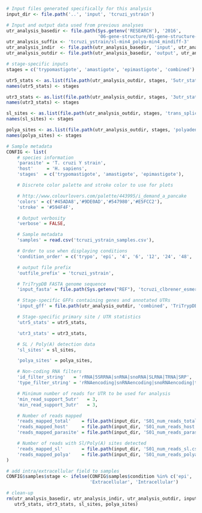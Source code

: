 ```r
# Input files generated specifically for this analysis
input_dir <- file.path('..', 'input', 'tcruzi_ystrain')

# Input and output data used from previous analyses
utr_analysis_basedir <- file.path(Sys.getenv('RESEARCH'), '2016',
                                  '06-gene-structure/01-gene-structure-determination')
utr_analysis_suffix <- 'tcruzi_ystrain/sl-min4_polya-min4_mindiff-3'
utr_analysis_indir  <- file.path(utr_analysis_basedir, 'input', utr_analysis_suffix)
utr_analysis_outdir <- file.path(utr_analysis_basedir, 'output', utr_analysis_suffix)

# stage-specific inputs
stages = c('trypomastigote', 'amastigote', 'epimastigote', 'combined')

utr5_stats <- as.list(file.path(utr_analysis_outdir, stages, '5utr_stats.csv'))
names(utr5_stats) <- stages

utr3_stats <- as.list(file.path(utr_analysis_outdir, stages, '3utr_stats.csv'))
names(utr3_stats) <- stages

sl_sites <- as.list(file.path(utr_analysis_outdir, stages, 'trans_splice_sites.csv'))
names(sl_sites) <- stages

polya_sites <- as.list(file.path(utr_analysis_outdir, stages, 'polyadenylation_sites.csv'))
names(polya_sites) <- stages

# Sample metadata
CONFIG <- list(
    # species information
    'parasite' = 'T. cruzi Y strain',
    'host'     = 'H. sapiens',
    'stages'  = c('trypomastigote', 'amastigote', 'epimastigote'),

    # Discrete color palette and stroke color to use for plots

    # http://www.colourlovers.com/palette/443995/i_demand_a_pancake
    'colors' = c('#45ADA8','#9DE0AD','#547980','#E5FCC2'),
    'stroke' = '#594F4F',

    # Output verbosity
    'verbose' = FALSE,

    # Sample metadata
    'samples' = read.csv('tcruzi_ystrain_samples.csv'),

    # Order to use when displaying conditions
    'condition_order' = c('trypo', 'epi', '4', '6', '12', '24', '48', '72'),

    # output file prefix
    'outfile_prefix' = 'tcruzi_ystrain',

    # TriTrypDB FASTA genome sequence
    'input_fasta' = file.path(Sys.getenv("REF"), 'tcruzi_clbrener_esmeraldo-like/genome/'),

    # Stage-specific GFFs containing genes and annotated UTRs
    'input_gff' = file.path(utr_analysis_outdir, 'combined', 'TriTrypDB-27_TcruziCLBrenerEsmeraldo-like-with-utrs.gff'),

    # Stage-specific primary site / UTR statistics
    'utr5_stats' = utr5_stats,

    'utr3_stats' = utr3_stats,

    # SL / Poly(A) detection data
    'sl_sites' = sl_sites,

    'polya_sites' = polya_sites,

    # Non-coding RNA filters
    'id_filter_string'   = 'rRNA|5SRRNA|snRNA|snoRNA|SLRNA|TRNA|SRP',
    'type_filter_string' = 'rRNAencoding|snRNAencoding|snoRNAencoding|tRNAencoding',

    # Minimum number of reads for UTR to be used for analysis
    'min_read_support_5utr'   = 3,
    'min_read_support_3utr'   = 3,

    # Number of reads mapped
    'reads_mapped_total'    = file.path(input_dir, 'S01_num_reads_total.csv'),
    'reads_mapped_host'     = file.path(input_dir, 'S01_num_reads_host.csv'),
    'reads_mapped_parasite' = file.path(input_dir, 'S01_num_reads_parasite.csv'),

    # Number of reads with Sl/Poly(A) sites detected
    'reads_mapped_sl'       = file.path(input_dir, 'S01_num_reads_sl.csv'),
    'reads_mapped_polya'    = file.path(input_dir, 'S01_num_reads_polya.csv')
)

# add intra/extracellular field to samples
CONFIG$samples$stage <- ifelse(CONFIG$samples$condition %in% c('epi', 'trypo'),
                               'Extracellular', 'Intracellular')

# clean-up
rm(utr_analysis_basedir, utr_analysis_indir, utr_analysis_outdir, input_gffs,
   utr5_stats, utr3_stats, sl_sites, polya_sites)
```

